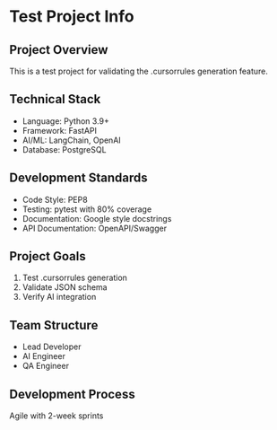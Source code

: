 # Test Project Info

## Project Overview
This is a test project for validating the .cursorrules generation feature.

## Technical Stack
- Language: Python 3.9+
- Framework: FastAPI
- AI/ML: LangChain, OpenAI
- Database: PostgreSQL

## Development Standards
- Code Style: PEP8
- Testing: pytest with 80% coverage
- Documentation: Google style docstrings
- API Documentation: OpenAPI/Swagger

## Project Goals
1. Test .cursorrules generation
2. Validate JSON schema
3. Verify AI integration

## Team Structure
- Lead Developer
- AI Engineer
- QA Engineer

## Development Process
Agile with 2-week sprints
